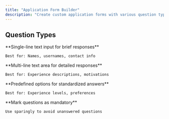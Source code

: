 ```yaml
---
title: "Application Form Builder"
description: "Create custom application forms with various question types to gather the information you need."
---
```


## Question Types

<CardGroup cols={2}>
  <Card title="Short Answer" icon="text">
    **Single-line text input for brief responses**

    Best for: Names, usernames, contact info
  </Card>
  <Card title="Long Answer" icon="align-left">
    **Multi-line text area for detailed responses**

    Best for: Experience descriptions, motivations
  </Card>
  <Card title="Multiple Choice" icon="list">
    **Predefined options for standardized answers**

    Best for: Experience levels, preferences
  </Card>
  <Card title="Required Fields" icon="asterisk">
    **Mark questions as mandatory**

    Use sparingly to avoid unanswered questions
  </Card>
</CardGroup>